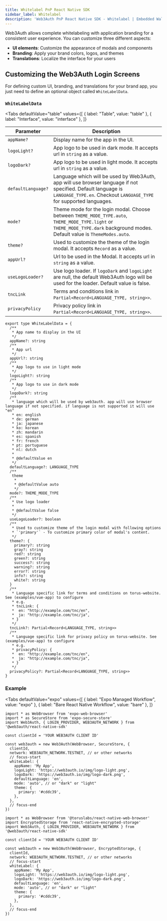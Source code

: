 ```yaml
---
title: Whitelabel PnP React Native SDK
sidebar_label: Whitelabel
description: 'Web3Auth PnP React Native SDK - Whitelabel | Embedded Wallets'
---
```




Web3Auth allows complete whitelabeling with application branding for a consistent user experience. You can customize three different aspects:

- **UI elements**: Customize the appearance of modals and components
- **Branding**: Apply your brand colors, logos, and themes
- **Translations**: Localize the interface for your users

<WhitelabelingNote />

<GrowthPlanNote />

## Customizing the Web3Auth Login Screens

For defining custom UI, branding, and translations for your brand app, you just need to define an optional object called `WhiteLabelData`.

### `WhiteLabelData`

<Tabs
  defaultValue="table"
  values={[
    { label: "Table", value: "table" },
    { label: "Interface", value: "interface" },
  ]}
>

<TabItem value="table">

| Parameter | Description |
| --- | --- |
| `appName?` | Display name for the app in the UI. |
| `logoLight?` | App logo to be used in dark mode. It accepts url in `string` as a value. |
| `logoDark?` | App logo to be used in light mode. It accepts url in `string` as a value. |
| `defaultLanguage?` | Language which will be used by Web3Auth, app will use browser language if not specified. Default language is `LANGUAGE_TYPE.en`. Checkout `LANGUAGE_TYPE` for supported languages. |
| `mode?` | Theme mode for the login modal. Choose between `THEME_MODE_TYPE.auto`, `THEME_MODE_TYPE.light` or `THEME_MODE_TYPE.dark` background modes. Default value is `ThemeModes.auto`. |
| `theme?` | Used to customize the theme of the login modal. It accepts `Record` as a value. |
| `appUrl?` | Url to be used in the Modal. It accepts url in `string` as a value. |
| `useLogoLoader?` | Use logo loader. If `logoDark` and `logoLight` are null, the default Web3Auth logo will be used for the loader. Default value is false. |
| `tncLink` | Terms and conditions link in `Partial<Record<LANGUAGE_TYPE, string>>`. |
| `privacyPolicy` | Privacy policy link in `Partial<Record<LANGUAGE_TYPE, string>>`. |

</TabItem>

<TabItem value="interface">

```tsx
export type WhiteLabelData = {
  /**
   * App name to display in the UI
   */
  appName?: string
  /**
   * App url
   */
  appUrl?: string
  /**
   * App logo to use in light mode
   */
  logoLight?: string
  /**
   * App logo to use in dark mode
   */
  logoDark?: string
  /**
   * language which will be used by web3auth. app will use browser language if not specified. if language is not supported it will use "en"
   * en: english
   * de: german
   * ja: japanese
   * ko: korean
   * zh: mandarin
   * es: spanish
   * fr: french
   * pt: portuguese
   * nl: dutch
   *
   * @defaultValue en
   */
  defaultLanguage?: LANGUAGE_TYPE
  /**
   theme
    *
    * @defaultValue auto
    */
  mode?: THEME_MODE_TYPE
  /**
   * Use logo loader
   *
   * @defaultValue false
   */
  useLogoLoader?: boolean
  /**
   * Used to customize theme of the login modal with following options
   * `'primary'` - To customize primary color of modal's content.
   */
  theme?: {
    primary?: string
    gray?: string
    red?: string
    green?: string
    success?: string
    warning?: string
    error?: string
    info?: string
    white?: string
  }
  /**
   * Language specific link for terms and conditions on torus-website. See (examples/vue-app) to configure
   * e.g.
   * tncLink: {
   *  en: "http://example.com/tnc/en",
   *  ja: "http://example.com/tnc/ja",
   * }
   */
  tncLink?: Partial<Record<LANGUAGE_TYPE, string>>
  /**
   * Language specific link for privacy policy on torus-website. See (examples/vue-app) to configure
   * e.g.
   * privacyPolicy: {
   *  en: "http://example.com/tnc/en",
   *  ja: "http://example.com/tnc/ja",
   * }
   */
  privacyPolicy?: Partial<Record<LANGUAGE_TYPE, string>>
}
```

</TabItem>
</Tabs>

<WhiteLabelShowcase />

### Example

<Tabs
  defaultValue="expo"
  values={[
    { label: "Expo Managed Workflow", value: "expo" },
    { label: "Bare React Native Workflow", value: "bare" },
  ]}
>

<TabItem value="expo">

```tsx
import * as WebBrowser from 'expo-web-browser'
import * as SecureStore from 'expo-secure-store'
import Web3Auth, { LOGIN_PROVIDER, WEB3AUTH_NETWORK } from '@web3auth/react-native-sdk'

const clientId = 'YOUR WEB3AUTH CLIENT ID'

const web3auth = new Web3Auth(WebBrowser, SecureStore, {
  clientId,
  network: WEB3AUTH_NETWORK.TESTNET, // or other networks
  // focus-start
  whiteLabel: {
    appName: 'My App',
    logoLight: 'https://web3auth.io/img/logo-light.png',
    logoDark: 'https://web3auth.io/img/logo-dark.png',
    defaultLanguage: 'en',
    mode: 'auto', // or "dark" or "light"
    theme: {
      primary: '#cddc39',
    },
  },
  // focus-end
})
```

</TabItem>

<TabItem value="bare">

```tsx
import * as WebBrowser from '@toruslabs/react-native-web-browser'
import EncryptedStorage from 'react-native-encrypted-storage'
import Web3Auth, { LOGIN_PROVIDER, WEB3AUTH_NETWORK } from '@web3auth/react-native-sdk'

const clientId = 'YOUR WEB3AUTH CLIENT ID'

const web3auth = new Web3Auth(WebBrowser, EncryptedStorage, {
  clientId,
  network: WEB3AUTH_NETWORK.TESTNET, // or other networks
  // focus-start
  whiteLabel: {
    appName: 'My App',
    logoLight: 'https://web3auth.io/img/logo-light.png',
    logoDark: 'https://web3auth.io/img/logo-dark.png',
    defaultLanguage: 'en',
    mode: 'auto', // or "dark" or "light"
    theme: {
      primary: '#cddc39',
    },
  },
  // focus-end
})
```

</TabItem>
</Tabs>

